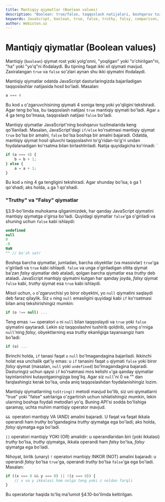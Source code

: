 ```yaml
---
title: Mantiqiy qiymatlar (Boolean values)
description: "Boolean: true/false, taqqoslash natijalari, boshqaruv tuzilmalarida qo'llanishi, truthy/falsy to'plami, va mantiqiy operatorlar `&&`, `||`, `!`."
keywords: JavaScript, boolean, true, false, truthy, falsy, comparison, logical operators, AND, OR, NOT
author: Webiston.uz
---
```


# Mantiqiy qiymatlar (Boolean values)

Mantiqiy (`boolean`) qiymat rost yoki yolg'onni, "yoqilgan" yoki "o'chirilgan"ni, "ha" yoki "yo'q"ni ifodalaydi. Bu tipning faqat ikki xil qiymati mavjud. Zaxiralangan `true` va `false` so'zlari aynan shu ikki qiymatni ifodalaydi.

Mantiqiy qiymatlar odatda JavaScript dasturlaringizda bajariladigan taqqoslashlar natijasida hosil bo'ladi. Masalan:

```js
a === 4
```

Bu kod `a` o'zgaruvchisining qiymati 4 soniga teng yoki yo'qligini tekshiradi. Agar teng bo'lsa, bu taqqoslash natijasi `true` mantiqiy qiymati bo'ladi. Agar `a` 4 ga teng bo'lmasa, taqqoslash natijasi `false` bo'ladi.

Mantiqiy qiymatlar JavaScript'ning boshqaruv tuzilmalarida keng qo'llaniladi. Masalan, JavaScript'dagi `if/else` ko'rsatmasi mantiqiy qiymat `true` bo'lsa bir amalni, `false` bo'lsa boshqa bir amalni bajaradi. Odatda, mantiqiy qiymat hosil qiluvchi taqqoslashni to'g'ridan-to'g'ri undan foydalanadigan ko'rsatma bilan birlashtiriladi. Natija quyidagicha ko'rinadi:
`
``` js
if (a === 4) {
    b = b + 1;
} else {
    a = a + 1;
}
```

Bu kod `a` ning 4 ga tengligini tekshiradi. Agar shunday bo'lsa, `b` ga 1 qo'shadi; aks holda, `a` ga 1 qo'shadi.

### "Truthy" va "Falsy" qiymatlar

§3.9-bo'limda muhokama qilganimizdek, har qanday JavaScript qiymatini mantiqiy qiymatga o'girsa bo'ladi. Quyidagi qiymatlar `false`'ga o'giriladi va shuning uchun `false` kabi ishlaydi:

``` js
undefined
null
0
-0
NaN
"" // bo'sh satr
```

Boshqa barcha qiymatlar, jumladan, barcha obyektlar (va massivlar) `true`'ga o'giriladi va `true` kabi ishlaydi. `false` va unga o'giriladigan oltita qiymat ba’zan _falsy_ qiymatlar deb ataladi, qolgan barcha qiymatlar esa _truthy_ deb ataladi. JavaScript mantiqiy qiymatni kutgan har qanday joyda, _falsy_ qiymat `false` kabi, _truthy_ qiymat esa `true` kabi ishlaydi.

Misol uchun, `o` o'zgaruvchisi yo biror obyektni, yo `null` qiymatini saqlaydi deb faraz qilaylik. Siz `o` ning `null` emasligini quyidagi kabi `if` ko'rsatmasi bilan aniq tekshirishingiz mumkin:

``` js
if (o !== null) ...
```

Teng emas `!==` operatori `o` ni `null` bilan taqqoslaydi va `true` yoki `false` qiymatini qaytaradi. Lekin siz taqqoslashni tushirib qoldirib, uning o'rniga `null`'ning _falsy_, obyektlarning esa _truthy_ ekanligiga tayansangiz ham bo'ladi:

``` js
if (o) ...
```

Birinchi holda, `if` tanasi faqat `o` `null` bo'lmagandagina bajariladi. Ikkinchi holat esa unchalik qat’iy emas: u `if` tanasini faqat `o` qiymati `false` yoki biror _falsy_ qiymat (masalan, `null` yoki `undefined`) bo'lmagandagina bajaradi. Dasturingiz uchun qaysi `if` ko'rsatmasi mos kelishi `o`'ga qanday qiymatlar tayinlanishini kutayotganingizga bog'liq. Agar siz `null`'ni 0 va "" dan farqlashingiz kerak bo'lsa, unda aniq taqqoslashdan foydalanishingiz lozim.

Mantiqiy qiymatlarning `toString()` metodi mavjud bo'lib, siz uni qiymatlarni "true" yoki "false" satrlariga o'zgartirish uchun ishlatishingiz mumkin, lekin ularning boshqa foydali metodlari yo'q. Buning API'si sodda bo'lishiga qaramay, uchta muhim mantiqiy operator mavjud.

`&& `operatori mantiqiy VA (AND) amalini bajaradi. U faqat va faqat ikkala operandi ham _truthy_ bo'lgandagina _truthy_ qiymatga ega bo'ladi; aks holda, _falsy_ qiymatga ega bo'ladi.

`||` operatori mantiqiy YOKI (OR) amalidir: u operandlaridan biri (yoki ikkalasi) _truthy_ bo'lsa, _truthy_ qiymatga, ikkala operandi ham _falsy_ bo'lsa, _falsy_ qiymatga ega bo'ladi.

Nihoyat, birlik (unary) `!` operatori mantiqiy INKOR (NOT) amalini bajaradi: u operandi _falsy_ bo'lsa `true`'ga, operandi _truthy_ bo'lsa `false`'ga ega bo'ladi. Masalan:

``` js
if ((x === 0 && y === 0) || !(z === 0)) {
    // x va y ikkalasi ham nolga teng yoki z noldan farqli
}
```

Bu operatorlar haqida to'liq ma’lumot §4.10-bo'limda keltirilgan.

